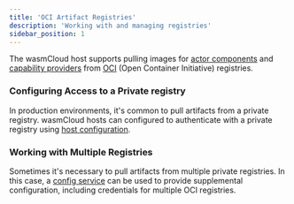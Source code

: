```yaml
---
title: 'OCI Artifact Registries'
description: 'Working with and managing registries'
sidebar_position: 1
---
```


<head>
  <meta name="robots" content="noindex" />
</head>

The wasmCloud host supports pulling images for [actor components](/docs/0.82/concepts/actors) and [capability providers](/docs/0.82/concepts/capabilities) from [OCI](https://opencontainers.org/) (Open Container Initiative) registries.

### Configuring Access to a Private registry

In production environments, it's common to pull artifacts from a private registry. wasmCloud hosts can configured to authenticate with a private registry using [host configuration](/docs/0.82/reference/host-config).

### Working with Multiple Registries

Sometimes it's necessary to pull artifacts from multiple private registries. In this case, a [config service](/docs/0.82/deployment/hosts/config-service) can be used to provide supplemental configuration, including credentials for multiple OCI registries.
